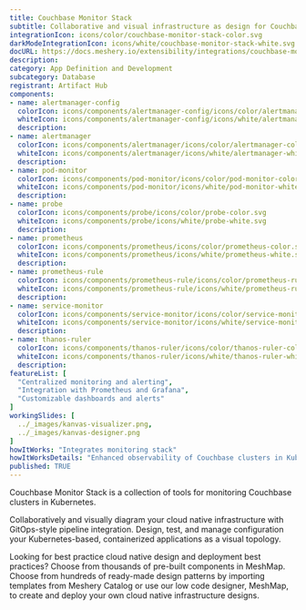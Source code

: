 ```yaml
---
title: Couchbase Monitor Stack
subtitle: Collaborative and visual infrastructure as design for Couchbase Monitor Stack
integrationIcon: icons/color/couchbase-monitor-stack-color.svg
darkModeIntegrationIcon: icons/white/couchbase-monitor-stack-white.svg
docURL: https://docs.meshery.io/extensibility/integrations/couchbase-monitor-stack
description: 
category: App Definition and Development
subcategory: Database
registrant: Artifact Hub
components: 
- name: alertmanager-config
  colorIcon: icons/components/alertmanager-config/icons/color/alertmanager-config-color.svg
  whiteIcon: icons/components/alertmanager-config/icons/white/alertmanager-config-white.svg
  description: 
- name: alertmanager
  colorIcon: icons/components/alertmanager/icons/color/alertmanager-color.svg
  whiteIcon: icons/components/alertmanager/icons/white/alertmanager-white.svg
  description: 
- name: pod-monitor
  colorIcon: icons/components/pod-monitor/icons/color/pod-monitor-color.svg
  whiteIcon: icons/components/pod-monitor/icons/white/pod-monitor-white.svg
  description: 
- name: probe
  colorIcon: icons/components/probe/icons/color/probe-color.svg
  whiteIcon: icons/components/probe/icons/white/probe-white.svg
  description: 
- name: prometheus
  colorIcon: icons/components/prometheus/icons/color/prometheus-color.svg
  whiteIcon: icons/components/prometheus/icons/white/prometheus-white.svg
  description: 
- name: prometheus-rule
  colorIcon: icons/components/prometheus-rule/icons/color/prometheus-rule-color.svg
  whiteIcon: icons/components/prometheus-rule/icons/white/prometheus-rule-white.svg
  description: 
- name: service-monitor
  colorIcon: icons/components/service-monitor/icons/color/service-monitor-color.svg
  whiteIcon: icons/components/service-monitor/icons/white/service-monitor-white.svg
  description: 
- name: thanos-ruler
  colorIcon: icons/components/thanos-ruler/icons/color/thanos-ruler-color.svg
  whiteIcon: icons/components/thanos-ruler/icons/white/thanos-ruler-white.svg
  description: 
featureList: [
  "Centralized monitoring and alerting",
  "Integration with Prometheus and Grafana",
  "Customizable dashboards and alerts"
]
workingSlides: [
  ../_images/kanvas-visualizer.png,
  ../_images/kanvas-designer.png
]
howItWorks: "Integrates monitoring stack"
howItWorksDetails: "Enhanced observability of Couchbase clusters in Kubernetes"
published: TRUE
---
```

<p>
Couchbase Monitor Stack is a collection of tools for monitoring Couchbase clusters in Kubernetes.
</p>
<p>
    Collaboratively and visually diagram your cloud native infrastructure with GitOps-style pipeline integration. Design, test, and manage configuration your Kubernetes-based, containerized applications as a visual topology.
</p>
<p>
    Looking for best practice cloud native design and deployment best practices? Choose from thousands of pre-built components in MeshMap. Choose from hundreds of ready-made design patterns by importing templates from Meshery Catalog or use our low code designer, MeshMap, to create and deploy your own cloud native infrastructure designs.
</p>
